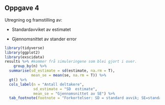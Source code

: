 
## Oppgave 4

Utregning og framstilling av:

-   Standardavviket av estimatet

-   Gjennomsnittet av stander error

```r
library(tidyverse)
library(ggplot2)
library(exscidata)
results %>% #kommer frå simuleringene som blei gjort i over.
    group_by(n) %>% 
  summarise(sd_estimate = sd(estimate, na.rm = T),
            mean_se = mean(se, na.rm = T)) %>%
  gt() %>% 
  cols_label(n = "Antall deltakere",
             sd_estimate = "SD  estimate",
             mean_se = "Gjennomsnittet av SE") %>% 
  tab_footnote(footnote = "Forkortelser: SD = standard avvik; SE=standard error")
```

